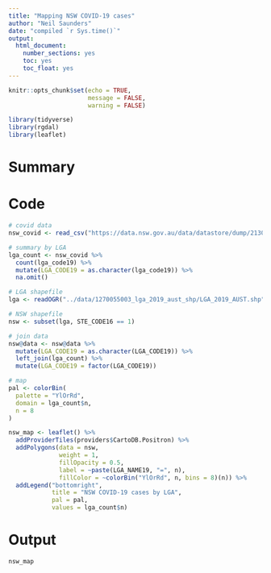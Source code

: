 ```yaml
---
title: "Mapping NSW COVID-19 cases"
author: "Neil Saunders"
date: "compiled `r Sys.time()`"
output:
  html_document:
    number_sections: yes
    toc: yes
    toc_float: yes
---
```


```r
knitr::opts_chunk$set(echo = TRUE,
                      message = FALSE,
                      warning = FALSE)

library(tidyverse)
library(rgdal)
library(leaflet)

```

# Summary

# Code

```r
# covid data
nsw_covid <- read_csv("https://data.nsw.gov.au/data/datastore/dump/21304414-1ff1-4243-a5d2-f52778048b29?bom=True")

# summary by LGA
lga_count <- nsw_covid %>% 
  count(lga_code19) %>% 
  mutate(LGA_CODE19 = as.character(lga_code19)) %>% 
  na.omit()

# LGA shapefile
lga <- readOGR("../data/1270055003_lga_2019_aust_shp/LGA_2019_AUST.shp")

# NSW shapefile
nsw <- subset(lga, STE_CODE16 == 1)

# join data
nsw@data <- nsw@data %>% 
  mutate(LGA_CODE19 = as.character(LGA_CODE19)) %>% 
  left_join(lga_count) %>% 
  mutate(LGA_CODE19 = factor(LGA_CODE19))

# map
pal <- colorBin(
  palette = "YlOrRd",
  domain = lga_count$n,
  n = 8
)

nsw_map <- leaflet() %>% 
  addProviderTiles(providers$CartoDB.Positron) %>% 
  addPolygons(data = nsw,
              weight = 1,
              fillOpacity = 0.5,
              label = ~paste(LGA_NAME19, "=", n),
              fillColor = ~colorBin("YlOrRd", n, bins = 8)(n)) %>% 
  addLegend("bottomright",
            title = "NSW COVID-19 cases by LGA",
            pal = pal,
            values = lga_count$n)
```

# Output
```r
nsw_map
```